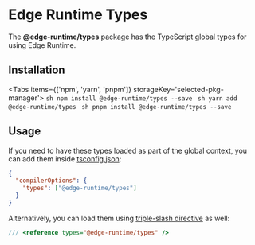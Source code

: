 
# Edge Runtime Types

The **@edge-runtime/types** package has the TypeScript global types for using Edge Runtime.

## Installation

<Tabs items={['npm', 'yarn', 'pnpm']} storageKey='selected-pkg-manager'>
  <Tab>```sh npm install @edge-runtime/types --save ```</Tab>
  <Tab>```sh yarn add @edge-runtime/types ```</Tab>
  <Tab>```sh pnpm install @edge-runtime/types --save ```</Tab>
</Tabs>

## Usage

If you need to have these types loaded as part of the global context, you can add them inside [tsconfig.json](https://www.typescriptlang.org/docs/handbook/tsconfig-json.html):

```json
{
  "compilerOptions": {
    "types": ["@edge-runtime/types"]
  }
}
```

Alternatively, you can load them using [triple-slash directive](https://www.typescriptlang.org/docs/handbook/triple-slash-directives.html) as well:

```js
/// <reference types="@edge-runtime/types" />
```

